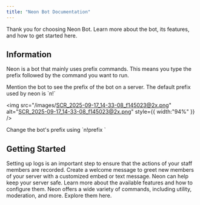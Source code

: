 ```yaml
---
title: "Neon Bot Documentation"
---
```


Thank you for choosing Neon Bot. Learn more about the bot, its features, and how to get started here.

## Information

Neon is a bot that mainly uses prefix commands. This means you type the prefix followed by the command you want to run.

<Info>
  Mention the bot to see the prefix of the bot on a server. The default prefix used by neon is `n!`

  <img
    src="/images/SCR_2025-09-17_14-33-08_f145023@2x.png"
    alt="SCR_2025-09-17_14-33-08_f145023@2x.png"
    style={{ width:"94%" }}
  />
</Info>

<Note>
  Change the bot's prefix using `n!prefix <new prefix>`
</Note>

## Getting Started

<Columns cols={2}>
  <Card title="Set up logging" icon="list" href="/logs">
    Setting up logs is an important step to ensure that the actions of your staff members are recorded.
  </Card>
  <Card title="Set a welcome/booster message" icon="palette" href="automessages">
    Create a welcome message to greet new members of your server with a customized embed or text message.
  </Card>
  <Card title="Set up security features" icon="lock" href="/security">
    Neon can help keep your server safe. Learn more about the available features and how to configure them.
  </Card>
  <Card title="Learn more about all the commands" icon="command" href="/commands">
    Neon offers a wide variety of commands, including utility, moderation, and more. Explore them here.
  </Card>
</Columns>